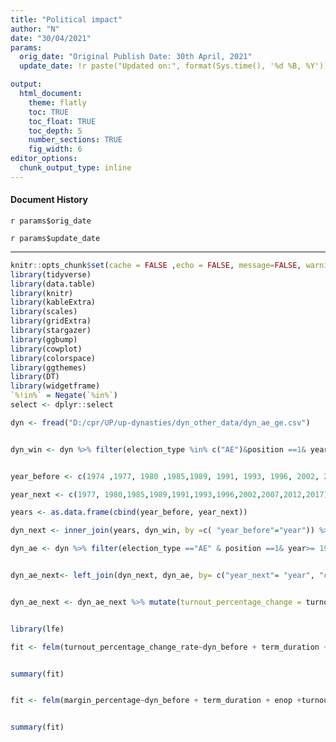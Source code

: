 ```yaml
---
title: "Political impact"
author: "N"
date: "30/04/2021"
params:
  orig_date: "Original Publish Date: 30th April, 2021"
  update_date: !r paste("Updated on:", format(Sys.time(), '%d %B, %Y'))

output:
  html_document:
    theme: flatly
    toc: TRUE
    toc_float: TRUE
    toc_depth: 5
    number_sections: TRUE
    fig_width: 6            
editor_options: 
  chunk_output_type: inline
---
```




#### Document History

`r params$orig_date`

`r params$update_date`

---

```r
knitr::opts_chunk$set(cache = FALSE ,echo = FALSE, message=FALSE, warning = FALSE,fig.width = 16/2, fig.height = 9/2)
library(tidyverse)
library(data.table)
library(knitr)
library(kableExtra)
library(scales)
library(gridExtra)
library(stargazer)
library(ggbump)
library(cowplot)
library(colorspace)
library(ggthemes)
library(DT)
library(widgetframe)
`%!in%` = Negate(`%in%`)
select <- dplyr::select
```


```r
dyn <- fread("D:/cpr/UP/up-dynasties/dyn_other_data/dyn_ae_ge.csv")


dyn_win <- dyn %>% filter(election_type %in% c("AE")&position ==1& year>= 1974 & year<=2007) %>% select(year, constituency_no, dyn_cum_2, margin_percentage, turnout_percentage)


year_before <- c(1974 ,1977, 1980 ,1985,1989, 1991, 1993, 1996, 2002, 2007, 2012)

year_next <- c(1977, 1980,1985,1989,1991,1993,1996,2002,2007,2012,2017)

years <- as.data.frame(cbind(year_before, year_next))

dyn_next <- inner_join(years, dyn_win, by =c( "year_before"="year")) %>% rename(dyn_before = dyn_cum_2, margin_percentage_before = margin_percentage, turnout_percentage_before = turnout_percentage)

dyn_ae <- dyn %>% filter(election_type =="AE" & position ==1& year>= 1974 & year<=2007)


dyn_ae_next<- left_join(dyn_next, dyn_ae, by= c("year_next"= "year", "constituency_no"="constituency_no") )


dyn_ae_next <- dyn_ae_next %>% mutate(turnout_percentage_change = turnout_percentage - turnout_percentage_before, turnout_percentage_change_relative = (turnout_percentage - turnout_percentage_before)/turnout_percentage_before)



```


```r

library(lfe)

fit <- felm(turnout_percentage_change_rate~dyn_before + term_duration + margin_percentage + enop + constituency_type+margin_percentage_before+log(electors) |year_next+constituency_no|0|constituency_no,data=dyn_ae_next)


summary(fit)


fit <- felm(margin_percentage~dyn_before + term_duration + enop +turnout_percentage_change+ constituency_type+log(electors) |year_next+constituency_no|0|constituency_no,data=dyn_ae_next)


summary(fit)


```




